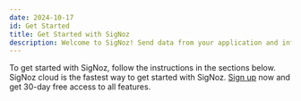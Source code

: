 ```yaml
---
date: 2024-10-17
id: Get Started
title: Get Started with SigNoz
description: Welcome to SigNoz! Send data from your application and infrastructure and get visibility into application performance within minutes.
---
```

To get started with SigNoz, follow the instructions in the sections below. SigNoz cloud is the fastest way to get started with SigNoz. [Sign up](https://signoz.io/teams/) now and get 30-day free access to all features.

<DocCardContainer>
<DocCard
    title="📄️ SigNoz Cloud"
    description="Fastest way to get started with SigNoz"
    href="/docs/cloud/"
/>

<DocCard
    title="📄️ Self Host SigNoz"
    description="Docker, Docker Swarm, Kubernetes"
    href="/docs/install/self-host"
/>


</DocCardContainer>